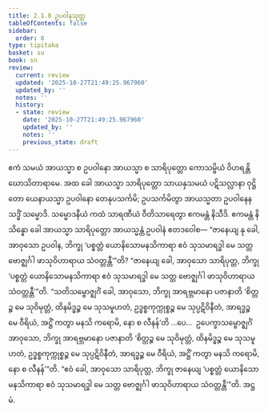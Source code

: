 ```yaml
---
title: 2.1.8 ဥပဝါနသုတ္တ
tableOfContents: false
sidebar:
  order: 8
type: tipitaka
basket: su
book: sn
review:
  current: review
  updated: '2025-10-27T21:49:25.967960'
  updated_by: ''
  notes: ''
  history:
  - state: review
    date: '2025-10-27T21:49:25.967960'
    updated_by: ''
    notes: ''
    previous_state: draft
---
```



<ReviewStatus review={frontmatter.review} showDetails={true} />

<HypothesisAnnotation frontmatter={frontmatter} />

<DynamicBreadcrumb />

<Division number="189" book="sn" e="ch" v="18" p="307">

<Paragraph number="412" book="sn">
ဧကံ သမယံ အာယသ္မာ စ ဥပဝါနော အာယသ္မာ စ သာရိပုတ္တော ကောသမ္ဗိယံ ဝိဟရန္တိ ဃောသိတာရာမေ. အထ ခေါ အာယသ္မာ သာရိပုတ္တော သာယနှသမယံ ပဋိသလ္လာနာ ဝုဋ္ဌိတော ယေနာယသ္မာ ဥပဝါနော တေနုပသင်္ကမိ; ဥပသင်္ကမိတွာ အာယသ္မတာ ဥပဝါနေန သဒ္ဓိံ သမ္မောဒိ. သမ္မောဒနီယံ ကထံ သာရဏီယံ ဝီတိသာရေတွာ ဧကမန္တံ နိသီဒိ. ဧကမန္တံ နိသိန္နော ခေါ အာယသ္မာ သာရိပုတ္တော အာယသ္မန္တံ ဥပဝါနံ ဧတဒဝေါစ—
</Paragraph>

<Paragraph number="413" book="sn">
“ဇာနေယျ နု ခေါ, အာဝုသော ဥပဝါန, ဘိက္ခု ‘ပစ္စတ္တံ ယောနိသောမနသိကာရာ ဧဝံ သုသမာရဒ္ဓါ မေ သတ္တ ဗောဇ္ဈင်္ဂါ ဖာသုဝိဟာရာယ သံဝတ္တန္တီ’”တိ? “ဇာနေယျ ခေါ, အာဝုသော သာရိပုတ္တ, ဘိက္ခု ‘ပစ္စတ္တံ ယောနိသောမနသိကာရာ ဧဝံ သုသမာရဒ္ဓါ မေ သတ္တ ဗောဇ္ဈင်္ဂါ ဖာသုဝိဟာရာယ သံဝတ္တန္တီ’”တိ.
</Paragraph>

<Paragraph number="414" book="sn">
“သတိသမ္ဗောဇ္ဈင်္ဂံ ခေါ, အာဝုသော, ဘိက္ခု အာရဗ္ဘမာနော ပဇာနာတိ ‘စိတ္တဉ္စ မေ သုဝိမုတ္တံ, ထိနမိဒ္ဓဉ္စ မေ သုသမူဟတံ, ဥဒ္ဓစ္စကုက္ကုစ္စဉ္စ မေ သုပ္ပဋိဝိနီတံ, အာရဒ္ဓဉ္စ မေ ဝီရိယံ, အဋ္ဌိံ ကတွာ မနသိ ကရောမိ, နော စ လီနန်’တိ …ပေ…  ဥပေက္ခာသမ္ဗောဇ္ဈင်္ဂံ အာဝုသော, ဘိက္ခု အာရဗ္ဘမာနော ပဇာနာတိ ‘စိတ္တဉ္စ မေ သုဝိမုတ္တံ, ထိနမိဒ္ဓဉ္စ မေ သုသမူဟတံ, ဥဒ္ဓစ္စကုက္ကုစ္စဉ္စ မေ သုပ္ပဋိဝိနီတံ, အာရဒ္ဓဉ္စ မေ ဝီရိယံ, အဋ္ဌိံ ကတွာ မနသိ ကရောမိ, နော စ လီနန်’”တိ. “ဧဝံ ခေါ, အာဝုသော သာရိပုတ္တ, ဘိက္ခု ဇာနေယျ ‘ပစ္စတ္တံ ယောနိသောမနသိကာရာ ဧဝံ သုသမာရဒ္ဓါ မေ သတ္တ ဗောဇ္ဈင်္ဂါ ဖာသုဝိဟာရာယ သံဝတ္တန္တီ’”တိ.

</Paragraph>
</Division>

<Paragraph number="415" type="center" book="sn">
အဋ္ဌမံ.
</Paragraph>